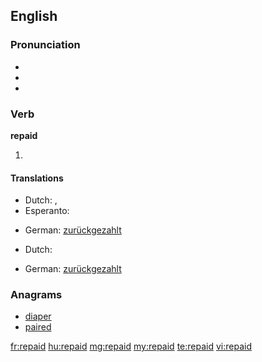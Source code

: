 ==English==

===Pronunciation===
* {{IPA|/ɻiˈpeɪd/}}
* {{audio|En-us-repaid.ogg|Audio (US)}}
* {{rhymes|eɪd}}

===Verb===
'''repaid'''

# {{past of|[[repay]]}}

====Translations====
{{trans-top|past tense of repay}}
* Dutch: {{t+|nl|de}}, {{t+|nl|den}}
* Esperanto: {{t-|eo|is|xs=Esperanto}}
{{trans-mid}}
* German: [[zurückgezahlt]]
{{trans-bottom}}
{{trans-top|past participle of repay}}
* Dutch: {{t+|nl|ge}}
{{trans-mid}}
* German: [[zurückgezahlt]]
{{trans-bottom}}

===Anagrams===
* [[diaper#English|diaper]]
* [[paired#English|paired]]

[[fr:repaid]]
[[hu:repaid]]
[[mg:repaid]]
[[my:repaid]]
[[te:repaid]]
[[vi:repaid]]